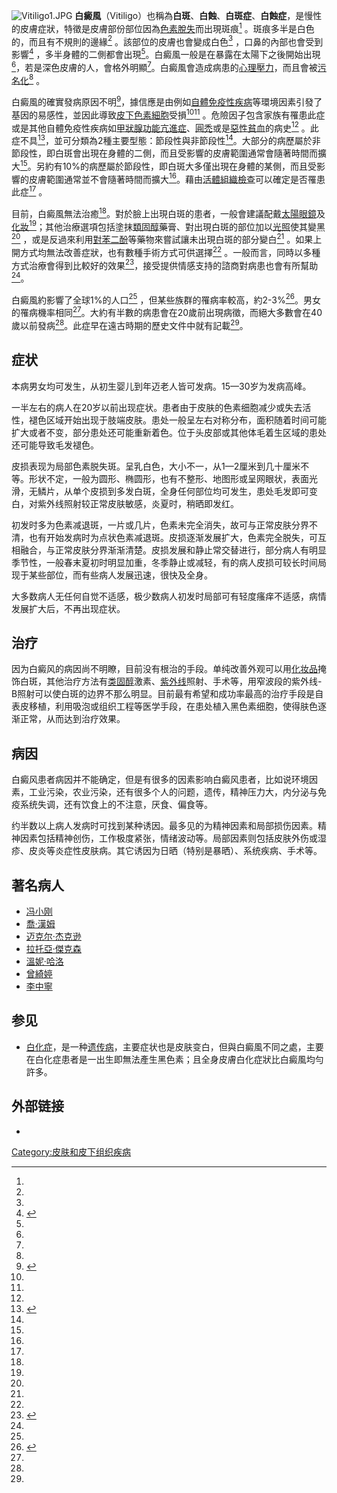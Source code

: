 {{redirect2|白斑|在黏膜上的同名疾病|口腔白斑}}
{{medical}}
 {{Infobox_Disease
 | Name           = 白癜风（白蚀症、白斑症）
 | Image          = Vitiligo2.JPG
 | caption        = 一位白癜風患者手部，可明顯看見淺色的白斑
 | DiseasesDB     = 13965
 | ICD10          = {{ICD10|L|80||l|80}}
 | ICD9           = {{ICD9|709.01}}
 | ICDO           = 
 | OMIM           = 193200
 | MedlinePlus    = 000831
 | eMedicineSubj  = derm
 | eMedicineTopic = 453
 | MeshID         = D014820
}}
[[File:Vitiligo1.JPG|thumb]]
'''白癜風'''（Vitiligo）也稱為'''白斑'''、'''白蝕'''、'''白斑症'''、'''白蝕症'''，是慢性的皮膚症狀，特徵是皮膚部份部位因為[[色素脫失|色素脫失]]而出現斑痕<ref name=Lancet2016/> 。斑痕多半是白色的，而且有不規則的邊緣<ref name=Lancet2016/> 。該部位的皮膚也會變成白色<ref name=Lancet2016/> ，口鼻的內部也會受到影響<ref name=NIH2014>{{cite web|title=Questions and Answers about Vitiligo|url=http://www.niams.nih.gov/health_info/Vitiligo/default.asp|website=NIAMS|accessdate=2016-08-11|date=June 2014|deadurl=no|archiveurl=https://web.archive.org/web/20160821083604/http://niams.nih.gov/health_info/Vitiligo/default.asp|archivedate=2016-08-21|df=dmy-all}}</ref>  ，多半身體的二側都會出現<ref name=Lancet2016/>。白癜風一般是在暴露在太陽下之後開始出現<ref name=NIH2014/>，若是深色皮膚的人，會格外明顯<ref name=NIH2014/>。白癜風會造成病患的[[心理壓力|心理壓力]]，而且會被[[社會污名|污名化]]<ref name=Lancet2016/> 。

白癜風的確實發病原因不明<ref name=Lancet2016>{{cite journal|last1=Ezzedine|first1=K|last2=Eleftheriadou|first2=V|last3=Whitton|first3=M|last4=van Geel|first4=N|title=Vitiligo.|journal=Lancet|date=2015-07-04|volume=386|issue=9988|pages=74–84|pmid=25596811|doi=10.1016/s0140-6736(14)60763-7}}</ref>，據信應是由例如[[自體免疫性疾病|自體免疫性疾病]]等環境因素引發了基因的易感性，並因此導致[[黑素細胞|皮下色素細胞]]受損<ref name=Lancet2016/><ref name=NIH2014/> 。危險因子包含家族有罹患此症或是其他自體免疫性疾病如[[甲狀腺功能亢進症|甲狀腺功能亢進症]]、[[圓禿|圓禿]]或是[[惡性貧血|惡性貧血]]的病史<ref name=NIH2014/> 。此症不具{{le|傳染性|Contagious disease}}<ref>{{cite book|last1=Chopra|first1=Parul|last2=Niyogi|first2=Rageshree|last3=Katyal|first3=Gauri|title=Skin and Hair Care: Your Questions Answered|date=2009|publisher=Byword Books Private Limited|isbn=9788181930378|page=2|url=https://books.google.ca/books?id=UtxySGP6kQsC&pg=PA2|language=en|deadurl=no|archiveurl=https://web.archive.org/web/20170323235431/https://books.google.ca/books?id=UtxySGP6kQsC&pg=PA2|archivedate=2017-03-23}}</ref>，並可分類為2種主要型態：節段性與非節段性<ref name=Lancet2016/>。大部分的病歷屬於非節段性，即白斑會出現在身體的二側，而且受影響的皮膚範圍通常會隨著時間而擴大<ref name=Lancet2016/>。另約有10%的病歷屬於節段性，即白斑大多僅出現在身體的某側，而且受影響的皮膚範圍通常並不會隨著時間而擴大<ref name=Lancet2016/>。藉由[[活體組織檢查|活體組織檢查]]可以確定是否罹患此症<ref name=NIH2014/> 。

目前，白癜風無法治癒<ref name=Lancet2016/>。對於臉上出現白斑的患者，一般會建議配戴[[太陽眼鏡|太陽眼鏡]]及[[化妝|化妝]]<ref name=Lancet2016/>；其他治療選項包括塗抹[[類固醇|類固醇]]藥膏、對出現白斑的部位加以[[光照治療|光照]]使其變黑<ref name=NIH2014/> ，或是反過來利用[[對苯二酚|對苯二酚]]等藥物來嘗試讓未出現白斑的部分變白<ref name=NIH2014/> 。如果上開方式均無法改善症狀，也有數種手術方式可供選擇<ref name=NIH2014/> 。一般而言，同時以多種方式治療會得到比較好的效果<ref name=Wh2016>{{cite journal|last1=Whitton|first1=M|last2=Pinart|first2=M|last3=Batchelor|first3=JM|last4=Leonardi-Bee|first4=J|last5=Gonzalez|first5=U|last6=Jiyad|first6=Z|last7=Eleftheriadou|first7=V|last8=Ezzedine|first8=K|display-authors=3|title=Evidence-based management of vitiligo: summary of a Cochrane systematic review.|journal=The British Journal of Dermatology|date=May 2016|volume=174|issue=5|pages=962–9|pmid=26686510|doi=10.1111/bjd.14356}}</ref>，接受提供情感支持的諮商對病患也會有所幫助<ref name=Lancet2016/>。

白癜風約影響了全球1%的人口<ref name=Wh2016/> ，但某些族群的罹病率較高，約2-3%<ref>{{cite journal|author1=Krüger C|author2=Schallreuter KU |title=A review of the worldwide prevalence of vitiligo in children/adolescents and adults|journal=Int J Dermatol|volume=51|issue=10|pages=1206–12|date=October 2012|pmid=22458952|doi=10.1111/j.1365-4632.2011.05377.x}}</ref>。男女的罹病機率相同<ref name=Lancet2016/>。大約有半數的病患會在20歲前出現病徵，而絕大多數會在40歲以前發病<ref name=Lancet2016/>。此症早在遠古時期的歷史文件中就有記載<ref name=Lancet2016/>。

== 症状 ==

本病男女均可发生，从初生婴儿到年迈老人皆可发病。15—30岁为发病高峰。

一半左右的病人在20岁以前出现症状。患者由于皮肤的色素细胞减少或失去活性，褪色区域开始出现于肢端皮肤。患处一般呈左右对称分布，面积随着时间可能扩大或者不变，部分患处还可能重新着色。位于头皮部或其他体毛着生区域的患处还可能导致毛发褪色。

皮损表现为局部色素脱失斑。呈乳白色，大小不一，从1—2厘米到几十厘米不等。形状不定，一般为圆形、椭圆形，也有不整形、地图形或呈网眼状，表面光滑，无鳞片，从单个皮损到多发白斑，全身任何部位均可发生，患处毛发即可变白，对紫外线照射较正常皮肤敏感，炎夏时，稍晒即发红。

初发时多为色素减退斑，一片或几片，色素未完全消失，故可与正常皮肤分界不清，也有开始发病时为点状色素减退斑。皮损逐渐发展扩大，色素完全脱失，可互相融合，与正常皮肤分界渐渐清楚。皮损发展和静止常交替进行，部分病人有明显季节性，一般春末夏初时明显加重，冬季静止或减轻，有的病人皮损可较长时间局现于某些部位，而有些病人发展迅速，很快及全身。

大多数病人无任何自觉不适感，极少数病人初发时局部可有轻度瘙痒不适感，病情发展扩大后，不再出现症状。

== 治疗 ==
因为白癜风的病因尚不明瞭，目前没有根治的手段。单纯改善外观可以用[[化妆品|化妆品]]掩饰白斑，其他治疗方法有[[类固醇|类固醇]]激素、[[紫外线|紫外线]]照射、手术等，用窄波段的紫外线-B照射可以使白斑的边界不那么明显。目前最有希望和成功率最高的治疗手段是自表皮移植，利用吸泡或组织工程等医学手段，在患处植入黑色素细胞，使得肤色逐渐正常，从而达到治疗效果。

== 病因 ==
白癜风患者病因并不能确定，但是有很多的因素影响白癜风患者，比如说环境因素，工业污染，农业污染，还有很多个人的问题，遗传，精神压力大，内分泌与免疫系统失调，还有饮食上的不注意，厌食、偏食等。

约半数以上病人发病时可找到某种诱因。最多见的为精神因素和局部损伤因素。精神因素包括精神创伤，工作极度紧张，情绪波动等。局部因素则包括皮肤外伤或湿疹、皮炎等炎症性皮肤病。其它诱因为日晒（特别是暴晒）、系统疾病、手术等。

== 著名病人 ==
* [[冯小刚|冯小刚]]
* [[喬·漢姆|喬·漢姆]]
* [[迈克尔·杰克逊|迈克尔·杰克逊]]
* [[拉托亞·傑克森|拉托亞·傑克森]]
* [[溫妮·哈洛|溫妮·哈洛]]
* [[曾綺婷|曾綺婷]]
* [[李中寧|李中寧]]

== 参见 ==
* [[白化症|白化症]]，是一种[[遗传病|遗传病]]，主要症状也是皮肤变白，但與白癜風不同之處，主要在白化症患者是一出生即無法產生黑色素；且全身皮膚白化症狀比白癜風均勻許多。

== 外部链接 ==
{{Commonscat|Vitiligo}}
* {{DMOZ|Health/Conditions_and_Diseases/Skin_Disorders/Vitiligo/}}

[[Category:皮肤和皮下组织疾病|Category:皮肤和皮下组织疾病]]